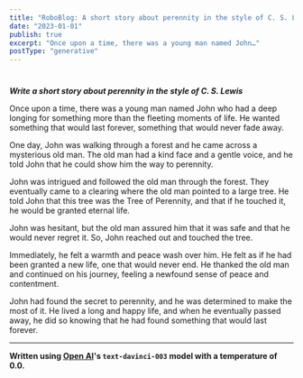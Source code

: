 ```yaml
---
title: "RoboBlog: A short story about perennity in the style of C. S. Lewis"
date: "2023-01-01"
publish: true
excerpt: "Once upon a time, there was a young man named John…"
postType: "generative"
---
```

#

***Write a short story about perennity in the style of C. S. Lewis***

Once upon a time, there was a young man named John who had a deep longing for something more than the fleeting moments of life. He wanted something that would last forever, something that would never fade away.

One day, John was walking through a forest and he came across a mysterious old man. The old man had a kind face and a gentle voice, and he told John that he could show him the way to perennity.

John was intrigued and followed the old man through the forest. They eventually came to a clearing where the old man pointed to a large tree. He told John that this tree was the Tree of Perennity, and that if he touched it, he would be granted eternal life.

John was hesitant, but the old man assured him that it was safe and that he would never regret it. So, John reached out and touched the tree.

Immediately, he felt a warmth and peace wash over him. He felt as if he had been granted a new life, one that would never end. He thanked the old man and continued on his journey, feeling a newfound sense of peace and contentment.

John had found the secret to perennity, and he was determined to make the most of it. He lived a long and happy life, and when he eventually passed away, he did so knowing that he had found something that would last forever.

---
**Written using [Open AI](https://openai.com/)'s `text-davinci-003` model with a temperature of 0.0.**
